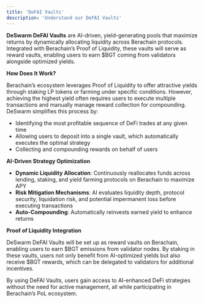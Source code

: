 ```yaml
---
title: 'DeFAI Vaults'
description: 'Understand our DeFAI Vaults'
---
```


**DeSwarm DeFAI Vaults** are AI-driven, yield-generating pools that maximize returns by dynamically allocating liquidity across Berachain protocols. Integrated with Berachain’s Proof of Liquidity, these vaults will serve as reward vaults, enabling users to earn $BGT coming from validators alongside optimized yields.

**How Does It Work?**

Berachain’s ecosystem leverages Proof of Liquidity to offer attractive yields through staking LP tokens or farming under specific conditions. However, achieving the highest yield often requires users to execute multiple transactions and manually manage reward collection for compounding. DeSwarm simplifies this process by:

- Identifying the most profitable sequence of DeFi trades at any given time
- Allowing users to deposit into a single vault, which automatically executes the optimal strategy
- Collecting and compounding rewards on behalf of users

**AI-Driven Strategy Optimization**

- **Dynamic Liquidity Allocation**: Continuously reallocates funds across lending, staking, and yield farming protocols on Berachain to maximize APY
- **Risk Mitigation Mechanisms**: AI evaluates liquidity depth, protocol security, liquidation risk, and potential impermanent loss before executing transactions
- **Auto-Compounding**: Automatically reinvests earned yield to enhance returns

**Proof of Liquidity Integration**

DeSwarm DeFAI Vaults will be set up as reward vaults on Berachain, enabling users to earn $BGT emissions from validator nodes. By staking in these vaults, users not only benefit from AI-optimized yields but also receive $BGT rewards, which can be delegated to validators for additional incentives.

By using DeFAI Vaults, users gain access to AI-enhanced DeFi strategies without the need for active management, all while participating in Berachain’s PoL ecosystem.
